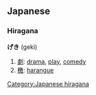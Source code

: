 ==Japanese==
{{ja-attention|Hiragana header should be replaced with POS header|key=p}}
===Hiragana===
'''げき''' (geki)

# [[劇]]: [[drama]], [[play]], [[comedy]]
# [[檄]]: [[harangue]]

[[Category:Japanese hiragana]]
